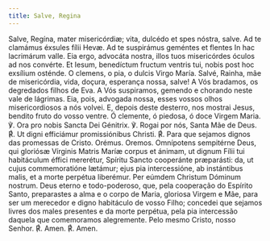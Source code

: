 ```yaml
---
title: Salve, Regina
---
```


<div class="grid grid-cols-2 gap-5">
  <span class="text-justify">
    Salve, Regína, mater misericórdiæ; vita, dulcédo et spes nóstra, salve. Ad
    te clamámus éxsules fílii Hevæ. Ad te suspirámus geméntes et flentes In hac
    lacrimárum valle. Eia ergo, advocáta nostra, illos tuos misericórdes óculos
    ad nos convérte. Et Iesum, benedíctum fructum ventris tui, nobis post hoc
    exsílium osténde. O clemens, o pia, o dulcis Virgo María.
  </span>
  <span class="text-justify">
    Salvé, Rainha, mãe de misericórdia, vida, doçura, esperança nossa, salve! A
    Vós bradamos, os degredados filhos de Eva. A Vós suspiramos, gemendo e
    chorando neste vale de lágrimas. Eia, pois, advogada nossa, esses vossos
    olhos misericordiosos a nós volvei. E, depois deste desterro, nos mostrai
    Jesus, bendito fruto do vosso ventre. Ó clemente, ó piedosa, ó doce Virgem
    Maria.
  </span>
  <span class="text-justify">℣. Ora pro nobis Sancta Dei Génitrix.</span>
  <span class="text-justify">℣. Rogai por nós, Santa Mãe de Deus.</span>
  <span class="text-justify">
    <span class="text-red-500">℟.</span> Ut digni efficiámur promissiónibus
    Christi.
  </span>
  <span class="text-justify">
    <span class="text-red-500">℟.</span> Para que sejamos dignos das promessas
    de Cristo.
  </span>
  <span class="text-red-500 text-center">Orémus.</span>
  <span class="text-red-500 text-center">Oremos.</span>
  <span class="text-justify">
    Omnípotens sempitérne Deus, qui gloriósæ Vírginis Matris Maríæ corpus et
    ánimam, ut dignum Fílii tui habitáculum éffici mererétur, Spíritu Sancto
    cooperánte præparásti: da, ut cujus commemoratióne lætámur; ejus pia
    intercessióne, ab instántibus malis, et a morte perpétua liberémur. Per
    eúmdem Christum Dóminum nostrum.
  </span>
  <span class="text-justify">
    Deus eterno e todo-poderoso, que, pela cooperação do Espírito Santo,
    preparastes a alma e o corpo de Maria, gloriosa Virgem e Mãe, para ser um
    merecedor e digno habitáculo de vosso Filho; concedei que sejamos livres dos
    males presentes e da morte perpétua, pela pia intercessão daquela que
    comemoramos alegremente. Pelo mesmo Cristo, nosso Senhor.
  </span>
  <span class="text-justify">
    <span class="text-red-500">℟.</span> Amen.
  </span>
  <span class="text-justify">
    <span class="text-red-500">℟.</span> Amen.
  </span>
</div>
